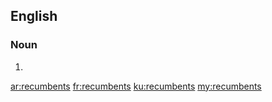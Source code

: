 ==English==

===Noun===
{{head|en|noun plural form}}

# {{plural of|recumbent|lang=en}}

[[ar:recumbents]]
[[fr:recumbents]]
[[ku:recumbents]]
[[my:recumbents]]